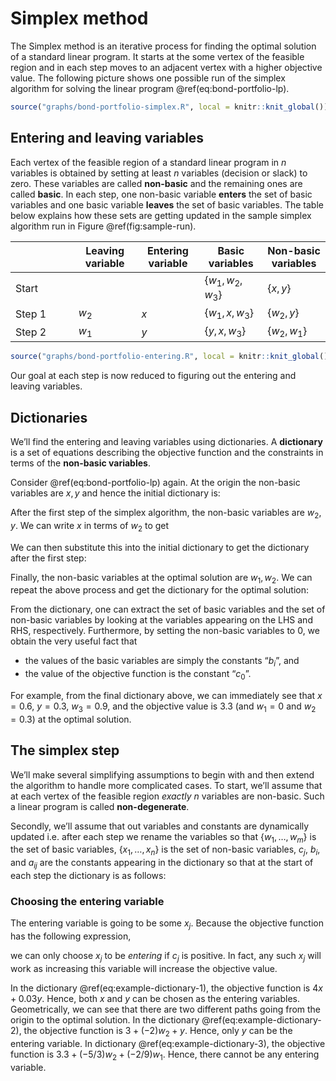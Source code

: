 # Simplex method

The Simplex method is an iterative process for finding the optimal solution of a standard linear program. It starts at the some vertex of the feasible region and in each step moves to an adjacent vertex with a higher objective value. The following picture shows one possible run of the simplex algorithm for solving the linear program \@ref(eq:bond-portfolio-lp).

```r

source("graphs/bond-portfolio-simplex.R", local = knitr::knit_global())

```

## Entering and leaving variables

Each vertex of the feasible region of a standard linear program in $n$ variables is obtained by setting at least $n$ variables (decision or slack) to zero. These variables are called **non-basic** and the remaining ones are called **basic**. In each step, one non-basic variable **enters** the set of basic variables and one basic variable **leaves** the set of basic variables. The table below explains how these sets are getting updated in the sample simplex algorithm run in Figure \@ref(fig:sample-run).

|  | Leaving variable | Entering variable | Basic variables | Non-basic variables |
| - | - | - | - | - |
| Start |  |  | $\{w_1, w_2, w_3\}$ | $\{x, y\}$ |
| Step 1 | $w_2$ | $x$ | $\{w_1, x, w_3\}$ |$\{w_2, y\}$ | 
| Step 2 | $w_1$ | $y$ | $\{y, x, w_3\}$ |$\{w_2, w_1\}$ | 

```r

source("graphs/bond-portfolio-entering.R", local = knitr::knit_global())

```

Our goal at each step is now reduced to figuring out the entering and leaving variables.

## Dictionaries

We'll find the entering and leaving variables using dictionaries. A **dictionary** is a set of equations describing the objective function and the constraints in terms of the **non-basic variables**. 

::: {.example}

Consider \@ref(eq:bond-portfolio-lp) again. At the origin the non-basic variables are $x, y$ and hence the initial dictionary is:
\begin{equation}
  \begin{array}{rlrrrr}
  \mbox{objective} & = & 0 & + & 0.04x & + & 0.03y \\
  w_1 & = & 3.6 & - & 3x & - & 6y \\
  w_2 & = & 1.5 & - & 2x & - & y \\
  w_3 & = & 1 & - & x & - & y.
  \end{array}
  (\#eq:example-dictionary-1)
\end{equation}

:::

After the first step of the simplex algorithm, the non-basic variables are $w_2, y$. We can write $x$ in terms of $w_2$ to get 

\begin{equation}
  x = 0.75 - 0.5 w_2 - 0.5 y
\end{equation}

We can then substitute this into the initial dictionary to get the dictionary after the first step: 

\begin{equation}
  \begin{array}{rlrrrr}
  \mbox{objective} & = & 3 & + & (-2)w_2 & + & y \\
  w_1 & = & 1.35 & - & (-1.5) w_2 & - & 4.5y \\
  x & = & 0.75 & - & 0.5 w_2 & - & 0.5y \\
  w_3 & = & 0.25 & - & (-0.5) w_2 & - & 0.5y.
  \end{array}
  (\#eq:example-dictionary-2)
\end{equation}

Finally, the non-basic variables at the optimal solution are $w_1, w_2$. We can repeat the above process and get the dictionary for the optimal solution:

\begin{equation}
  \begin{array}{rlrrrr}
  \mbox{objective} & = & 3.3 & + & (-5/3)w_2 & + & (-2/9)w_1 \\
  y & = & 0.3 & - & (-1/3) w_2 & - & 2/9 w_1 \\
  x & = & 0.6 & - & 2/3 w_2 & - & (-1/9) w_1 \\
  w_3 & = & 0.9 & - & (-1/3) w_2 & - & (-1/9) w_1.
  \end{array}
  (\#eq:example-dictionary-3)
\end{equation}

::: {.remark} 

From the dictionary, one can extract the set of basic variables and the set of non-basic variables by looking at the variables appearing on the LHS and RHS, respectively. Furthermore, by setting the non-basic variables to 0, we obtain the very useful fact that 

- the values of the basic variables are simply the constants "$b_i$", and 
- the value of the objective function is the constant "$c_0$".

For example, from the final dictionary above, we can immediately see that $x = 0.6$, $y = 0.3$, $w_3 = 0.9$, and the objective value is $3.3%$ (and $w_1 = 0$ and $w_2 = 0.3$) at the optimal solution.

:::


## The simplex step 

We'll make several simplifying assumptions to begin with and then extend the algorithm to handle more complicated cases.
To start, we'll assume that at each vertex of the feasible region *exactly* $n$ variables are non-basic. 
Such a linear program is called **non-degenerate**.

Secondly, we'll assume that out variables and constants are dynamically updated i.e. after each step we rename the variables so that $\{w_1, \dots, w_m\}$ is the set of basic variables, $\{x_1, \dots, x_n\}$ is the set of non-basic variables, $c_j$, $b_i$, and $a_{ij}$ are the constants appearing in the dictionary so that at the start of each step the dictionary is as follows:


\begin{equation}
  \begin{array}{rrrrrrrrrr}
  \mbox{objective} & = & c_0 & + & c_1x_1 & + & \dots & + & c_nx_n \\
      w_1 & = & b_1 & - & a_{11} x_1 & - & \dots & - & a_{1n} x_n \\
      w_2 & = & b_2 & - & a_{21} x_1 & - & \dots & - & a_{2n} x_n \\
      & & & & & \vdots &  \\
      w_m & = & b_m & - & a_{m1} x_1 & - & \dots & - & a_{mn} x_n 
  \end{array} 
  (\#eq:standard-dictionary)
\end{equation}

### Choosing the entering variable

The entering variable is going to be some $x_j$. Because the objective function has the following expression, 

\begin{align}
  \mbox{objective} =  c_0  +  c_1x_1  +  \dots  +  c_nx_n
\end{align}

we can only choose $x_j$ to be *entering* if $c_j$ is positive. In fact, any such $x_j$ will work as increasing this variable will increase the objective value. 

::: {.example}
In the dictionary \@ref(eq:example-dictionary-1), the objective function is $4x + 0.03y$. Hence, both $x$ and $y$ can be chosen as the entering variables. Geometrically, we can see that there are two different paths going from the origin to the optimal solution. In the dictionary \@ref(eq:example-dictionary-2), the objective function is $3 + (-2)w_2 + y$. Hence, only $y$ can be the entering variable. In dictionary \@ref(eq:example-dictionary-3), the objective function is $3.3 + (-5/3)w_2 + (-2/9)w_1$. Hence, there cannot be any entering variable.
:::

<!-- ### Choosing the leaving variable

Suppose we've chosen the entering variable to be $x_j$. We next need to decide how much we can increase $x_j$ by without leaving the feasible region.  -->